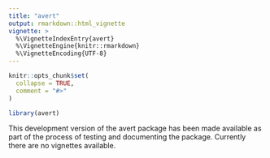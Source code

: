 ```yaml
---
title: "avert"
output: rmarkdown::html_vignette
vignette: >
  %\VignetteIndexEntry{avert}
  %\VignetteEngine{knitr::rmarkdown}
  %\VignetteEncoding{UTF-8}
---
```


```r
knitr::opts_chunk$set(
  collapse = TRUE,
  comment = "#>"
)
```

```r
library(avert)
```
This development version of the avert package has been made available as part of the process of testing and documenting the package. Currently there are no vignettes available.
